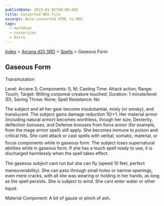 ```yaml
---
publishDate: 2023-01-02T00:00:00Z
title: Converted MDX File
excerpt: Auto-converted HTML to MDX.
tags:
  - markdown
  - conversion
  - Astro
---
```






[Index](-index) > [Arcana d20 SRD](arcana-d20-srd-index) > [Spells](arcana-d20-srd-spells-index) > Gaseous Form




## Gaseous Form


Transmutation


Level: Arcane 3; Components: S, M; Casting Time: Attack action; Range: Touch; Target: Willing corporeal creature touched; Duration: 1 minute/level (D); Saving Throw: None; Spell Resistance: No


The subject and all her gear become insubstantial, misty (or smoky), and translucent. The subject gains damage reduction 10/+1. Her material armor (including natural armor) becomes worthless, though her size, Dexterity, deflection bonuses, and Defense bonuses from force armor (for example, from the mage armor spell) still apply. She becomes immune to poison and critical hits. She cant attack or cast spells with verbal, somatic, material, or focus components while in gaseous form. The subject loses supernatural abilities while in gaseous form. If she has a touch spell ready to use, it is discharged harmlessly when the spell takes effect.


The gaseous subject cant run but she can fly (speed 10 feet, perfect maneuverability). She can pass through small holes or narrow openings, even mere cracks, with all she was wearing or holding in her hands, as long as the spell persists. She is subject to wind. She cant enter water or other liquid.


Material Component: A bit of gauze or pinch of ash.



